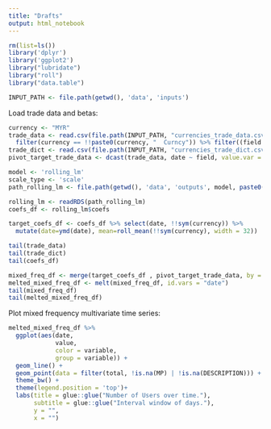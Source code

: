 ```yaml
---
title: "Drafts"
output: html_notebook
---
```



```r

rm(list=ls())
library('dplyr')
library('ggplot2')
library("lubridate")
library("roll")
library("data.table")

INPUT_PATH <- file.path(getwd(), 'data', 'inputs')

```

Load trade data and betas:

```r

currency <- "MYR"
trade_data <- read.csv(file.path(INPUT_PATH, "currencies_trade_data.csv")) %>%
  filter(currency == !!paste0(currency, "  Curncy")) %>% filter((field == "SIMCMALY Index"))
trade_dict <- read.csv(file.path(INPUT_PATH, "currencies_trade_dict.csv"))
pivot_target_trade_data <- dcast(trade_data, date ~ field, value.var = "value") %>% mutate(date=ymd(date))

model <- 'rolling_lm'
scale_type <- 'scale'
path_rolling_lm <- file.path(getwd(), 'data', 'outputs', model, paste0("model_results_", scale_type, ".rds"))

rolling_lm <- readRDS(path_rolling_lm)
coefs_df <- rolling_lm$coefs

target_coefs_df <- coefs_df %>% select(date, !!sym(currency)) %>%
  mutate(date=ymd(date), mean=roll_mean(!!sym(currency), width = 32))

tail(trade_data)
tail(trade_dict)
tail(coefs_df)
```

```r
mixed_freq_df <- merge(target_coefs_df , pivot_target_trade_data, by = "date", all.x = TRUE)
melted_mixed_freq_df <- melt(mixed_freq_df, id.vars = "date")
tail(mixed_freq_df)
tail(melted_mixed_freq_df)
```

Plot mixed frequency multivariate time series:


```r
melted_mixed_freq_df %>%
  ggplot(aes(date,
             value,
             color = variable,
             group = variable)) +
  geom_line() +
  geom_point(data = filter(total, !is.na(MP) | !is.na(DESCRIPTION))) +
  theme_bw() +
  theme(legend.position = 'top')+
  labs(title = glue::glue("Number of Users over time."),
       subtitle = glue::glue("Interval window of days."),
       y = "",
       x = "")
```

